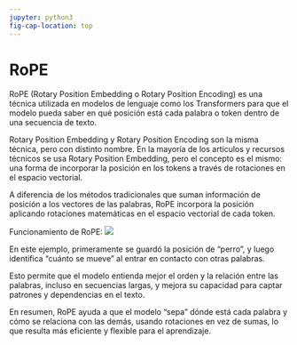 ```yaml
---
jupyter: python3
fig-cap-location: top
---
```


# RoPE

RoPE (Rotary Position Embedding o Rotary Position Encoding) es una técnica utilizada en modelos de lenguaje como los Transformers para que el modelo pueda saber en qué posición está cada palabra o token dentro de una secuencia de texto.

::: {.callout-note}
Rotary Position Embedding y Rotary Position Encoding son la misma técnica, pero con distinto nombre. En la mayoría de los artículos y recursos técnicos se usa Rotary Position Embedding, pero el concepto es el mismo: una forma de incorporar la posición en los tokens a través de rotaciones en el espacio vectorial.
:::

A diferencia de los métodos tradicionales que suman información de posición a los vectores de las palabras, RoPE incorpora la posición aplicando rotaciones matemáticas en el espacio vectorial de cada token. 

::: {}
Funcionamiento de RoPE:
![](../../static/images/fundamentos_llm/RoPE_ej.jpg)
:::

En este ejemplo, primeramente se guardó la posición de "perro", y luego identifica "cuánto se mueve" al entrar en contacto con otras palabras.

Esto permite que el modelo entienda mejor el orden y la relación entre las palabras, incluso en secuencias largas, y mejora su capacidad para captar patrones y dependencias en el texto. 

En resumen, RoPE ayuda a que el modelo “sepa” dónde está cada palabra y cómo se relaciona con las demás, usando rotaciones en vez de sumas, lo que resulta más eficiente y flexible para el aprendizaje.